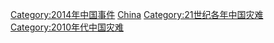 [[Category:2014年中国事件|Category:2014年中国事件]]
[[Category:2014年各国灾难|China]]
[[Category:21世纪各年中国灾难|Category:21世纪各年中国灾难]]
[[Category:2010年代中国灾难|Category:2010年代中国灾难]]